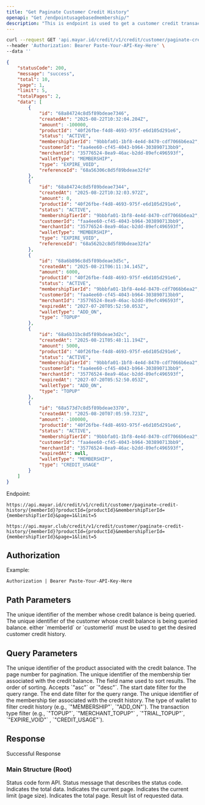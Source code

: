 ```yaml
---
title: "Get Paginate Customer Credit History"
openapi: "Get /endpointusagebasedmembership/"
description: "This is endpoint is used to get a customer credit transaction history in a pagination form."
---
```


<RequestExample>

```bash Request Example
curl --request GET 'api.mayar.id/credit/v1/credit/customer/paginate-credit-history/PQVS4KGY?productId=40f26fbe-f4d8-4693-975f-e6d105d291e6&membershipTierId=261acae0-d6ae-4d8c-adf5-6fb8c2361514&page=1&limit=5' \
--header 'Authorization: Bearer Paste-Your-API-Key-Here' \
--data ''
```

</RequestExample>

<ResponseExample>

```json Response Example 200
{
    "statusCode": 200,
    "message": "success",
    "total": 10,
    "page": 1,
    "limit": 5,
    "totalPages": 2,
    "data": [
        {
            "id": "68a84724c8d5f89bdeae7346",
            "createdAt": "2025-08-22T10:32:04.204Z",
            "amount": -100000,
            "productId": "40f26fbe-f4d8-4693-975f-e6d105d291e6",
            "status": "ACTIVE",
            "membershipTierId": "9bbbfa01-1bf8-4e4d-8470-cdf7066b6ea2",
            "customerId": "faa4ee60-cf45-4043-b964-303890713bb9",
            "merchantId": "35776524-8ea9-46ac-b2dd-89efc496593f",
            "walletType": "MEMBERSHIP",
            "type": "EXPIRE_VOID",
            "referenceId": "68a56306c8d5f89bdeae32fd"
        },
        {
            "id": "68a84724c8d5f89bdeae7344",
            "createdAt": "2025-08-22T10:32:03.972Z",
            "amount": 0,
            "productId": "40f26fbe-f4d8-4693-975f-e6d105d291e6",
            "status": "ACTIVE",
            "membershipTierId": "9bbbfa01-1bf8-4e4d-8470-cdf7066b6ea2",
            "customerId": "faa4ee60-cf45-4043-b964-303890713bb9",
            "merchantId": "35776524-8ea9-46ac-b2dd-89efc496593f",
            "walletType": "MEMBERSHIP",
            "type": "EXPIRE_VOID",
            "referenceId": "68a562b2c8d5f89bdeae32fa"
        },
        {
            "id": "68a6b896c8d5f89bdeae3d5c",
            "createdAt": "2025-08-21T06:11:34.145Z",
            "amount": 6000,
            "productId": "40f26fbe-f4d8-4693-975f-e6d105d291e6",
            "status": "ACTIVE",
            "membershipTierId": "9bbbfa01-1bf8-4e4d-8470-cdf7066b6ea2",
            "customerId": "faa4ee60-cf45-4043-b964-303890713bb9",
            "merchantId": "35776524-8ea9-46ac-b2dd-89efc496593f",
            "expiredAt": "2027-07-20T05:52:50.053Z",
            "walletType": "ADD_ON",
            "type": "TOPUP"
        },
        {
            "id": "68a6b31bc8d5f89bdeae3d2c",
            "createdAt": "2025-08-21T05:48:11.194Z",
            "amount": 5000,
            "productId": "40f26fbe-f4d8-4693-975f-e6d105d291e6",
            "status": "ACTIVE",
            "membershipTierId": "9bbbfa01-1bf8-4e4d-8470-cdf7066b6ea2",
            "customerId": "faa4ee60-cf45-4043-b964-303890713bb9",
            "merchantId": "35776524-8ea9-46ac-b2dd-89efc496593f",
            "expiredAt": "2027-07-20T05:52:50.053Z",
            "walletType": "ADD_ON",
            "type": "TOPUP"
        },
        {
            "id": "68a573d7c8d5f89bdeae3370",
            "createdAt": "2025-08-20T07:05:59.723Z",
            "amount": -100000,
            "productId": "40f26fbe-f4d8-4693-975f-e6d105d291e6",
            "status": "ACTIVE",
            "membershipTierId": "9bbbfa01-1bf8-4e4d-8470-cdf7066b6ea2",
            "customerId": "faa4ee60-cf45-4043-b964-303890713bb9",
            "merchantId": "35776524-8ea9-46ac-b2dd-89efc496593f",
            "expiredAt": null,
            "walletType": "MEMBERSHIP",
            "type": "CREDIT_USAGE"
        }
    ]
}
```

</ResponseExample>

Endpoint:

<CodeGroup>

```Production Production
https://api.mayar.id/credit/v1/credit/customer/paginate-credit-history/{memberId}?productId={productId}&membershipTierId={membershipTierId}&page=1&limit=5
```


```Sandbox Sandbox
https://api.mayar.club/credit/v1/credit/customer/paginate-credit-history/{memberId}?productId={productId}&membershipTierId={membershipTierId}&page=1&limit=5
```

</CodeGroup>

## Authorization

<ResponseField name="Authorization" type="string" required>
  Example:

  `Authorization | Bearer Paste-Your-API-Key-Here`
</ResponseField>

## Path Parameters

<ParamField query="memberId" path="memberId" type="string">
  The unique identifier of the member whose credit balance is being queried.
</ParamField>

<ParamField query="customerId" path="customerId" type="string">
  The unique identifier of the customer whose credit balance is being queried balance.
</ParamField>

<Note>
  either `memberId` or `customerId` must be used to get the desired customer credit history.
</Note>

## Query Parameters

<ParamField query="productId" path="productId" type="string" required>
  The unique identifier of the product associated with the credit balance.
</ParamField>

<ParamField query="page" path="page" default="1" type="integer">
  The page number for pagination.
</ParamField>

<ParamField query="limit" path="limit" default="10" type="integer">
  The unique identifier of the membership tier associated with the credit balance.
</ParamField>

<ParamField query="sortField" path="sortField" default="datetime" type="string">
  The field name used to sort results.
</ParamField>

<ParamField query="sortOrder" path="sortOrder" default="desc" type="string">
  The order of sorting. Accepts `"asc"` or `"desc"`.
</ParamField>

<ParamField query="startDate" path="startDate" type="string">
  The start date filter for the query range.
</ParamField>

<ParamField query="endDate" path="endDate" type="string">
  The end date filter for the query range.
</ParamField>

<ParamField query="membershipTierId" path="membershipTierId" type="string">
  The unique identifier of the membership tier associated with the credit history.
</ParamField>

<ParamField query="walletType" path="walletType" type="string">
  The type of wallet to filter credit history (e.g., `"MEMBERSHIP"`, `"ADD_ON"`).
</ParamField>

<ParamField query="type" path="type" type="string">
  The transaction type filter (e.g., `"TOPUP"`, `"MERCHANT_TOPUP"` , `"TRIAL_TOPUP"`, `"EXPIRE_VOID"` , `"CREDIT_USAGE"`).
</ParamField>

## Response

Successful Response

### Main Structure (Root)

<ResponseField name="statusCode" type="integer" required>
  Status code form API.
</ResponseField>

<ResponseField name="messages" type="string" required>
  Status message that describes the status code.
</ResponseField>

<ResponseField name="total" type="string" required>
  Indicates the total data.
</ResponseField>

<ResponseField name="page" type="string" required>
  Indicates the current page.
</ResponseField>

<ResponseField name="limit" type="string" required>
  Indicates the current limit (page size).
</ResponseField>

<ResponseField name="totalPages" type="string" required>
  Indicates the total page.
</ResponseField>

<ResponseField name="data" type="array of object">
  Result list of requested data.
</ResponseField>
